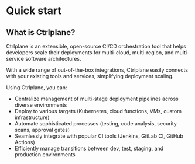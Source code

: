 # Quick start

## What is Ctrlplane?

Ctrlplane is an extensible, open-source CI/CD orchestration tool that helps
developers scale their deployments for multi-cloud, multi-region, and
multi-service software architectures.

With a wide range of out-of-the-box integrations, Ctrlplane easily connects with
your existing tools and services, simplifying deployment scaling.

Using Ctrlplane, you can:

- Centralize management of multi-stage deployment pipelines across diverse
  environments
- Deploy to various targets (Kubernetes, cloud functions, VMs, custom
  infrastructure)
- Automate sophisticated processes (testing, code analysis, security scans,
  approval gates)
- Seamlessly integrate with popular CI tools (Jenkins, GitLab CI, GitHub
  Actions)
- Efficiently manage transitions between dev, test, staging, and production
  environments
